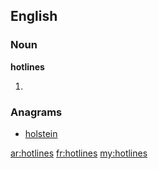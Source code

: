 ==English==

===Noun===
'''hotlines'''

# {{plural of|[[hotline]]}}

===Anagrams===
* [[holstein#English|holstein]]

[[ar:hotlines]]
[[fr:hotlines]]
[[my:hotlines]]
